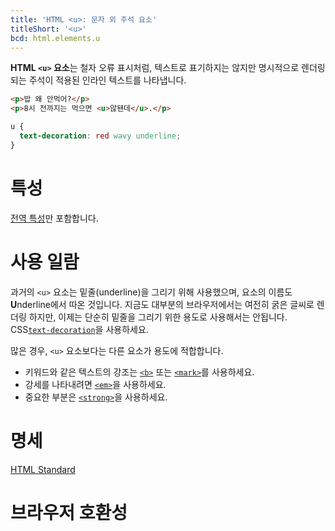 ```yaml
---
title: 'HTML <u>: 문자 외 주석 요소'
titleShort: '<u>'
bcd: html.elements.u
---
```


**HTML `<u>` 요소**는 철자 오류 표시처럼, 텍스트로 표기하지는 않지만 명시적으로 렌더링되는 주석이 적용된 인라인 텍스트를 나타냅니다.

```html hidden name=demo
<p>밥 왜 안먹어?</p>
<p>8시 전까지는 먹으면 <u>않됀데</u>.</p>
```

```css hidden name=demo
u {
  text-decoration: red wavy underline;
}
```

<LiveExample height={140} lang="html" name="demo" />

# 특성

[전역 특성](/docs/Web/HTML/Global_attributes)만 포함합니다.

# 사용 일람

과거의 `<u>` 요소는 밑줄(underline)을 그리기 위해 사용했으며, 요소의 이름도 **U**nderline에서 따온 것입니다. 지금도 대부분의 브라우저에서는 여전히 굵은 글씨로 렌더링 하지만, 이제는 단순히 밑줄을 그리기 위한 용도로 사용해서는 안됩니다. CSS[`text-decoration`](https://developer.mozilla.org/en-US/docs/Web/CSS/text-decoration)을 사용하세요.

많은 경우, `<u>` 요소보다는 다른 요소가 용도에 적합합니다.

- 키워드와 같은 텍스트의 강조는 [`<b>`](./b) 또는 [`<mark>`](./mark)를 사용하세요.
- 강세를 나타내려면 [`<em>`](./em)을 사용하세요.
- 중요한 부분은 [`<strong>`](./strong)을 사용하세요.

# 명세

[HTML Standard](https://html.spec.whatwg.org/multipage/text-level-semantics.html#the-u-element)

# 브라우저 호환성

<BrowserCompat data={props.bcd} />
